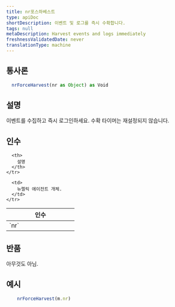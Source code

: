 ```yaml
---
title: nr포스하베스트
type: apiDoc
shortDescription: 이벤트 및 로그를 즉시 수확합니다.
tags: null
metaDescription: Harvest events and logs immediately
freshnessValidatedDate: never
translationType: machine
---
```


## 통사론

```js
  nrForceHarvest(nr as Object) as Void
```

## 설명

이벤트를 수집하고 즉시 로그인하세요. 수확 타이머는 재설정되지 않습니다.

## 인수

<table>
  <thead>
    <tr>
      <th width="25%">
        인수
      </th>

      <th>
        설명
      </th>
    </tr>
  </thead>

  <tbody>
    <tr>
      <td>
        `nr`
      </td>

      <td>
        뉴렐릭 에이전트 개체.
      </td>
    </tr>
  </tbody>
</table>

## 반품

아무것도 아님.

## 예시

```js
  	nrForceHarvest(m.nr)
```